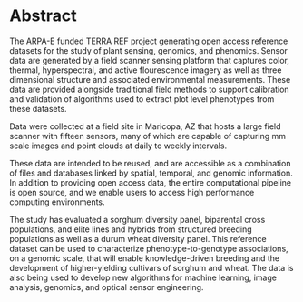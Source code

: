 # Abstract 

The ARPA-E funded TERRA REF project generating open access reference datasets for the study of plant sensing, genomics, and phenomics. Sensor data are generated by a field scanner sensing platform that captures color, thermal, hyperspectral, and active flourescence imagery as well as three dimensional structure and associated environmental measurements. These data are provided alongside traditional field methods to support calibration and validation of algorithms used to extract plot level phenotypes from these datasets.

Data were collected at a field site in Maricopa, AZ that hosts a large field scanner with fifteen sensors, many of which are capable of capturing mm scale images and point clouds at daily to weekly intervals.

These data are intended to be reused, and are accessible as a combination of files and databases linked by spatial, temporal, and genomic information. In addition to providing open access data, the entire computational pipeline is open source, and we enable users to access high performance computing environments.

The study has evaluated a sorghum diversity panel, biparental cross populations, and elite lines and hybrids from structured breeding populations as well as a durum wheat diversity panel. This reference dataset can be used to characterize phenotype-to-genotype associations, on a genomic scale, that will enable knowledge-driven breeding and the development of higher-yielding cultivars of sorghum and wheat. The data is also being used to develop new algorithms for machine learning, image analysis, genomics, and optical sensor engineering.
